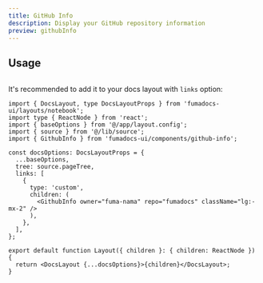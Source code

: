```yaml
---
title: GitHub Info
description: Display your GitHub repository information
preview: githubInfo
---
```


## Usage

```tsx

```

It's recommended to add it to your docs layout with `links` option:

```tsx title="app/docs/layout.tsx"
import { DocsLayout, type DocsLayoutProps } from 'fumadocs-ui/layouts/notebook';
import type { ReactNode } from 'react';
import { baseOptions } from '@/app/layout.config';
import { source } from '@/lib/source';
import { GithubInfo } from 'fumadocs-ui/components/github-info';

const docsOptions: DocsLayoutProps = {
  ...baseOptions,
  tree: source.pageTree,
  links: [
    {
      type: 'custom',
      children: (
        <GithubInfo owner="fuma-nama" repo="fumadocs" className="lg:-mx-2" />
      ),
    },
  ],
};

export default function Layout({ children }: { children: ReactNode }) {
  return <DocsLayout {...docsOptions}>{children}</DocsLayout>;
}
```
